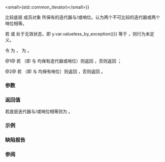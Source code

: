 {{title|1=operator{{==}}&lt;small&gt;(std::common_iterator)&lt;/small&gt;}}
{{cpp/iterator/common_iterator/navbar}}
{{dcl begin}}
{{dcl|num=1|since=c++20|1=
template &lt;class I2, std::sentinel_for&lt;I&gt; S2&gt;
    requires std::sentinel_for&lt;S, I2&gt;
friend constexpr bool operator==( const common_iterator&amp; x, 
                                  const std::common_iterator&lt;I2, S2&gt;&amp; y );
}}
{{dcl|num=2|since=c++20|1=
template &lt;class I2, std::sentinel_for&lt;I&gt; S2&gt;
    requires std::sentinel_for&lt;S, I2&gt; &amp;&amp; std::equality_comparable_with&lt;I, I2&gt;
friend constexpr bool operator==( const common_iterator&amp; x, 
                                  const std::common_iterator&lt;I2, S2&gt;&amp; y );
}}
{{dcl end}}

比较底层 {{lc|std::variant}} 成员对象 {{tt|''var''}} 所保有的迭代器与/或哨位。认为两个不可比较的迭代器或两个哨位相等。

若 {{c|x}} 或 {{c|y}} 处于无效状态，即
{{c|x.var.valueless_by_exception() {{!!}} y.var.valueless_by_exception()}} 等于 {{c|true}}，则行为未定义。

令 {{tt|i}} 为 {{c|1=x.var.index()}}，{{tt|j}} 为 {{c|1=y.var.index()}}。

@1@ 若 {{c|1= i == j}}（即 {{c|x}} 与 {{c|y}} 均保有迭代器或哨位）则返回 {{c|true}}，否则返回 {{c|1= std::get&lt;i&gt;(x.var) == std::get&lt;j&gt;(y.var)}}；

@2@ 若 {{c|1= i == 1 &amp;&amp; j == 1}}（即 {{c|x}} 与 {{c|y}} 均保有哨位）则返回 {{c|true}}，否则返回 {{c|1= std::get&lt;i&gt;(x.var) == std::get&lt;j&gt;(y.var)}}。

{{cpp/note synthesized eq}}

{{cpp/hidden friend|std::common_iterator&amp;lt;I&gt;|plural=yes|tmpl=yes}}

===参数===
{{par begin}}
{{par|x, y|要比较的迭代器适配器}}
{{par end}}

===返回值===
若底层迭代器与/或哨位相等则为 {{c|true}}。

===示例===
{{example
|code=
#include &lt;cassert&gt;
#include &lt;iterator&gt;

int main()
{
    int a[]{0, 1, 2, 3};

    using CI = std::common_iterator&lt;
                   std::counted_iterator&lt;int*&gt;,
                   std::default_sentinel_t
                   &gt;;

    CI i1{std::counted_iterator{a + 0, 2}&lt;!----&gt;};
    CI i2{std::counted_iterator{a + 1, 2}&lt;!----&gt;};
    CI i3{std::counted_iterator{a + 0, 3}&lt;!----&gt;};
    CI i4{std::counted_iterator{a + 0, 0}&lt;!----&gt;};
    CI s1{std::default_sentinel};
    CI s2{std::default_sentinel};

    assert((i1 == i2) == true);
    assert((i1 == i3) == false);
    assert((i2 == i3) == false);
    assert((s1 == s2) == true);
    assert((i1 == s1) == false);
    assert((i4 == s1) == true);
}
}}

===缺陷报告===
{{dr list begin}}
{{dr list item|wg=lwg|dr=3574|std=C++20|before={{tt|variant}} 为完全 constexpr (P2231R1) 但 {{tt|common_iterator}} 不是|after=亦使之为 constexpr}}
{{dr list end}}

===参阅===
{{dsc begin}}
{{dsc inc|cpp/iterator/common_iterator/dsc operator-}}
{{dsc end}}

{{langlinks|de|en|es|fr|it|ja|pt|ru}}